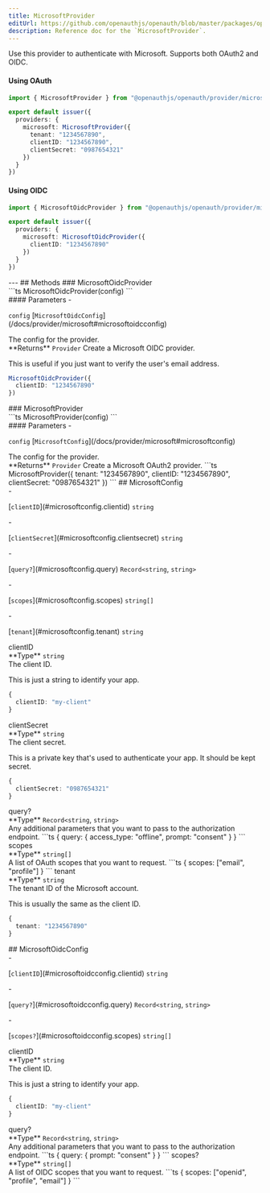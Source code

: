 ```yaml
---
title: MicrosoftProvider
editUrl: https://github.com/openauthjs/openauth/blob/master/packages/openauth/src/provider/microsoft.ts
description: Reference doc for the `MicrosoftProvider`.
---
```



<div class="tsdoc">
<Section type="about">
Use this provider to authenticate with Microsoft. Supports both OAuth2 and OIDC.

#### Using OAuth

```ts {5-9}
import { MicrosoftProvider } from "@openauthjs/openauth/provider/microsoft"

export default issuer({
  providers: {
    microsoft: MicrosoftProvider({
      tenant: "1234567890",
      clientID: "1234567890",
      clientSecret: "0987654321"
    })
  }
})
```

#### Using OIDC

```ts {5-7}
import { MicrosoftOidcProvider } from "@openauthjs/openauth/provider/microsoft"

export default issuer({
  providers: {
    microsoft: MicrosoftOidcProvider({
      clientID: "1234567890"
    })
  }
})
```
</Section>
---
## Methods
### MicrosoftOidcProvider
<Segment>
<Section type="signature">
```ts
MicrosoftOidcProvider(config)
```
</Section>
<Section type="parameters">
#### Parameters
- <p><code class="key">config</code> [<code class="type">MicrosoftOidcConfig</code>](/docs/provider/microsoft#microsoftoidcconfig)</p>
The config for the provider.
</Section>
<InlineSection>
**Returns** <code class="type">Provider</code>
</InlineSection>
Create a Microsoft OIDC provider.

This is useful if you just want to verify the user's email address.
```ts
MicrosoftOidcProvider({
  clientID: "1234567890"
})
```
</Segment>
### MicrosoftProvider
<Segment>
<Section type="signature">
```ts
MicrosoftProvider(config)
```
</Section>
<Section type="parameters">
#### Parameters
- <p><code class="key">config</code> [<code class="type">MicrosoftConfig</code>](/docs/provider/microsoft#microsoftconfig)</p>
The config for the provider.
</Section>
<InlineSection>
**Returns** <code class="type">Provider</code>
</InlineSection>
Create a Microsoft OAuth2 provider.
```ts
MicrosoftProvider({
  tenant: "1234567890",
  clientID: "1234567890",
  clientSecret: "0987654321"
})
```
</Segment>
## MicrosoftConfig
<Segment>
<Section type="parameters">
- <p>[<code class="key">clientID</code>](#microsoftconfig.clientid) <code class="primitive">string</code></p>
- <p>[<code class="key">clientSecret</code>](#microsoftconfig.clientsecret) <code class="primitive">string</code></p>
- <p>[<code class="key">query?</code>](#microsoftconfig.query) <code class="primitive">Record</code><code class="symbol">&lt;</code><code class="primitive">string</code>, <code class="primitive">string</code><code class="symbol">&gt;</code></p>
- <p>[<code class="key">scopes</code>](#microsoftconfig.scopes) <code class="primitive">string</code><code class="symbol">[]</code></p>
- <p>[<code class="key">tenant</code>](#microsoftconfig.tenant) <code class="primitive">string</code></p>
</Section>
</Segment>
<NestedTitle id="microsoftconfig.clientid" Tag="h4" parent="MicrosoftConfig.">clientID</NestedTitle>
<Segment>
<Section type="parameters">
<InlineSection>
**Type** <code class="primitive">string</code>
</InlineSection>
</Section>
The client ID.

This is just a string to identify your app.
```ts
{
  clientID: "my-client"
}
```
</Segment>
<NestedTitle id="microsoftconfig.clientsecret" Tag="h4" parent="MicrosoftConfig.">clientSecret</NestedTitle>
<Segment>
<Section type="parameters">
<InlineSection>
**Type** <code class="primitive">string</code>
</InlineSection>
</Section>
The client secret.

This is a private key that's used to authenticate your app. It should be kept secret.
```ts
{
  clientSecret: "0987654321"
}
```
</Segment>
<NestedTitle id="microsoftconfig.query" Tag="h4" parent="MicrosoftConfig.">query?</NestedTitle>
<Segment>
<Section type="parameters">
<InlineSection>
**Type** <code class="primitive">Record</code><code class="symbol">&lt;</code><code class="primitive">string</code>, <code class="primitive">string</code><code class="symbol">&gt;</code>
</InlineSection>
</Section>
Any additional parameters that you want to pass to the authorization endpoint.
```ts
{
  query: {
    access_type: "offline",
    prompt: "consent"
  }
}
```
</Segment>
<NestedTitle id="microsoftconfig.scopes" Tag="h4" parent="MicrosoftConfig.">scopes</NestedTitle>
<Segment>
<Section type="parameters">
<InlineSection>
**Type** <code class="primitive">string</code><code class="symbol">[]</code>
</InlineSection>
</Section>
A list of OAuth scopes that you want to request.
```ts
{
  scopes: ["email", "profile"]
}
```
</Segment>
<NestedTitle id="microsoftconfig.tenant" Tag="h4" parent="MicrosoftConfig.">tenant</NestedTitle>
<Segment>
<Section type="parameters">
<InlineSection>
**Type** <code class="primitive">string</code>
</InlineSection>
</Section>
The tenant ID of the Microsoft account.

This is usually the same as the client ID.
```ts
{
  tenant: "1234567890"
}
```
</Segment>
## MicrosoftOidcConfig
<Segment>
<Section type="parameters">
- <p>[<code class="key">clientID</code>](#microsoftoidcconfig.clientid) <code class="primitive">string</code></p>
- <p>[<code class="key">query?</code>](#microsoftoidcconfig.query) <code class="primitive">Record</code><code class="symbol">&lt;</code><code class="primitive">string</code>, <code class="primitive">string</code><code class="symbol">&gt;</code></p>
- <p>[<code class="key">scopes?</code>](#microsoftoidcconfig.scopes) <code class="primitive">string</code><code class="symbol">[]</code></p>
</Section>
</Segment>
<NestedTitle id="microsoftoidcconfig.clientid" Tag="h4" parent="MicrosoftOidcConfig.">clientID</NestedTitle>
<Segment>
<Section type="parameters">
<InlineSection>
**Type** <code class="primitive">string</code>
</InlineSection>
</Section>
The client ID.

This is just a string to identify your app.
```ts
{
  clientID: "my-client"
}
```
</Segment>
<NestedTitle id="microsoftoidcconfig.query" Tag="h4" parent="MicrosoftOidcConfig.">query?</NestedTitle>
<Segment>
<Section type="parameters">
<InlineSection>
**Type** <code class="primitive">Record</code><code class="symbol">&lt;</code><code class="primitive">string</code>, <code class="primitive">string</code><code class="symbol">&gt;</code>
</InlineSection>
</Section>
Any additional parameters that you want to pass to the authorization endpoint.
```ts
{
  query: {
    prompt: "consent"
  }
}
```
</Segment>
<NestedTitle id="microsoftoidcconfig.scopes" Tag="h4" parent="MicrosoftOidcConfig.">scopes?</NestedTitle>
<Segment>
<Section type="parameters">
<InlineSection>
**Type** <code class="primitive">string</code><code class="symbol">[]</code>
</InlineSection>
</Section>
A list of OIDC scopes that you want to request.
```ts
{
  scopes: ["openid", "profile", "email"]
}
```
</Segment>
</div>